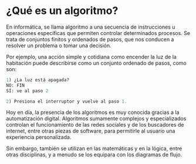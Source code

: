 # ¿Qué es un algoritmo?

En informática, se llama algoritmo a una secuencia de instrucciones u operaciones específicas que permiten controlar determinados procesos. Se trata de conjuntos finitos y ordenados de pasos, que nos conducen a resolver un problema o tomar una decisión.

Por ejemplo, una acción simple y cotidiana como encender la luz de la habitación puede describirse como un conjunto ordenado de pasos, como son:

```py filename="algoritmo" {0} copy
1) ¿La luz está apagada?
NO: FIN
SÍ: ve al paso 2

2) Presiona el interruptor y vuelve al paso 1.

```

Hoy en día, la presencia de los algoritmos es muy conocida gracias a la automatización digital. Algoritmos sumamente complejos y especializados controlan el funcionamiento de las redes sociales y de los buscadores de internet, entre otras piezas de software, para permitirle al usuario una experiencia personalizada.

Sin embargo, también se utilizan en las matemáticas y en la lógica, entre otras disciplinas, y a menudo se los equipara con los diagramas de flujo.